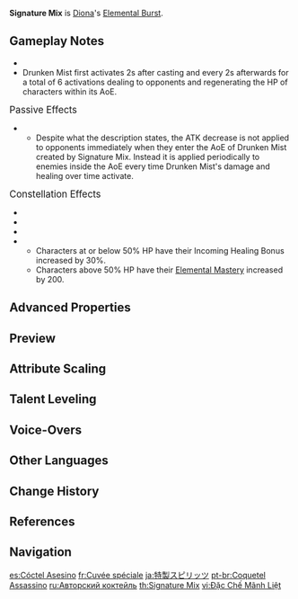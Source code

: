 {{Talent Infobox
|image         = Talent Signature Mix.png
|character     = Diona
|type          = Elemental Burst
|info          = Tosses out a special cold brew that deals {{Color|AoE Cryo DMG}} and creates a Drunken Mist in an [[AoE]].<br><br>'''Drunken Mist'''<ul><li>Deals continuous {{Color|Cryo DMG}} to opponents within the AoE.</li><li>Continuously regenerates the HP of characters within the AoE.</li></ul>
|energyCost    = 80
|CD            = 20s
|duration      = 12s
|attr1         = Skill DMG
|value1        = 80–180%
|attr2         = Continuous Field DMG
|value2        = 52.6–118.4%
|attr3         = HP Regeneration Over Time
|value3        = 5.34–12.01% Max HP+513–1,514
|utility1      = Effects Retained Character Fallen
|utility2      = Healing
|scale_att1    = ATK
}}
{{Description|A horrific mix that even Diona considers inhumane. The horrifying foretaste should be left for one's opponents. It has a crisp aftertaste, but unfortunately, one can only feel it on one's nose and skin.}}
'''Signature Mix''' is [[Diona]]'s [[Elemental Burst]].

==Gameplay Notes==
* {{Talent Note|energy frame|49}}
* Drunken Mist first activates 2s after casting and every 2s afterwards for a total of 6 activations dealing {{Color|Cryo damage}} to opponents and regenerating the HP of characters within its AoE.

;<big>Passive Effects</big>
* {{Talent Note|ascension|2|Drunkards' Farce|character=Diona|talent=Signature Mix}}
** Despite what the description states, the ATK decrease is not applied to opponents immediately when they enter the AoE of Drunken Mist created by Signature Mix. Instead it is applied periodically to enemies inside the AoE every time Drunken Mist's damage and healing over time activate.

;<big>Constellation Effects</big>
* {{Talent Note|constellation|1|A Lingering Flavor}}
* {{Talent Note|constellation|3|A—Another Round?}}
* {{Talent Note|constellation|4|Wine Industry Slayer}}
* {{Talent Note|constellation|6|Cat's Tail Closing Time|Buffs characters within the radius of Signature Mix as follows:}}
** Characters at or below 50% HP have their Incoming Healing Bonus increased by 30%.
** Characters above 50% HP have their [[Elemental Mastery]] increased by 200.

==Advanced Properties==
{{Advanced Properties
|title   = Skill DMG
|gu      = 1U
|icdtag  = Elemental Burst
|icdtype = 2.5s/3 Hits
|poise   = 50
|impulse = 2

|title2   = Continuous Field DMG
|gu2      = 1U
|icdtag2  = Elemental Burst DMG
|icdtype2 = 2.5s/3 Hits
|poise2   = 50
|impulse2 = 1
}}

==Preview==
{{Preview
|file    = Signature Mix Preview
}}
{{clr}}

==Attribute Scaling==
{{Talent Scaling
|talentType=Elemental Burst
|levels=14
|order=skilldmg,continuousfielddmg,hpregenerationovertime,duration,cd,energycost
|titles=Skill DMG (%),Continuous Field DMG (%),HP Regeneration Over Time,Duration,CD,Energy Cost
|skilldmg_1=80
|skilldmg_2=86
|skilldmg_3=92
|skilldmg_4=100
|skilldmg_5=106
|skilldmg_6=112
|skilldmg_7=120
|skilldmg_8=128
|skilldmg_9=136
|skilldmg_10=144
|skilldmg_11=152
|skilldmg_12=160
|skilldmg_13=170
|skilldmg_14=180
|continuousfielddmg_1=52.64
|continuousfielddmg_2=56.59
|continuousfielddmg_3=60.54
|continuousfielddmg_4=65.8
|continuousfielddmg_5=69.75
|continuousfielddmg_6=73.7
|continuousfielddmg_7=78.96
|continuousfielddmg_8=84.22
|continuousfielddmg_9=89.49
|continuousfielddmg_10=94.75
|continuousfielddmg_11=100.02
|continuousfielddmg_12=105.28
|continuousfielddmg_13=111.86
|continuousfielddmg_14=118.4
|hpregenerationovertime_1=5.34% Max HP+513.19
|hpregenerationovertime_2=5.74% Max HP+564.51
|hpregenerationovertime_3=6.14% Max HP+620.11
|hpregenerationovertime_4=6.67% Max HP+680
|hpregenerationovertime_5=7.07% Max HP+744.15
|hpregenerationovertime_6=7.47% Max HP+812.59
|hpregenerationovertime_7=8% Max HP+885.3
|hpregenerationovertime_8=8.54% Max HP+962.29
|hpregenerationovertime_9=9.07% Max HP+1,043
|hpregenerationovertime_10=9.6% Max HP+1,129
|hpregenerationovertime_11=10.14% Max HP+1,218
|hpregenerationovertime_12=10.67% Max HP+1,313
|hpregenerationovertime_13=11.34% Max HP+1,411
|hpregenerationovertime_14=12.01% Max HP+1,514
|duration=12s
|cd=20s
|energycost=80
}}

==Talent Leveling==
{{Talent Upgrade|Diona}}

==Voice-Overs==
{{Talent VO}}

==Other Languages==
{{Other Languages
|en      = Signature Mix
|zhs     = 最烈特调
|zhs_rm  = Zuì liè tèdiào
|zht     = 最烈特調
|zht_rm  = Zuì liè tèdiào
|zh_tl   = Most Intense Special Blend
|ja      = 特製スピリッツ
|ja_rm   = Tokusei Supirittsu
|ja_tl   = Specially Made Spirits
|ko      = 특제 칵테일
|ko_rm   = Teukje Kakte'il
|ko_tl   = Special-Made Cocktail
|es      = Cóctel asesino
|es_tl   = Assassin Cocktail
|fr      = Cuvée spéciale
|fr_tl   = Special Vintage
|ru      = Авторский коктейль
|ru_tl   = Author's Cocktail
|th      = Signature Mix
|vi      = Đặc Chế Mãnh Liệt
|vi_tl   = Intense Specialty
|de      = Eisgekühlter Branntwein
|de_tl   = Ice-Cooled Brandy
|id      = Signature Mix
|pt      = Coquetel Assassino
|pt_tl   = 
|tr      = Özel Karışım
|tr_tl   = Special Blend
|it      = Miscela d'autore
|it_tl   = Signature Blend
}}

==Change History==
{{Change History|1.1}}

==References==
{{Reflist}}

==Navigation==
{{Talent Navbox|Diona}}

[[es:Cóctel Asesino]]
[[fr:Cuvée spéciale]]
[[ja:特製スピリッツ]]
[[pt-br:Coquetel Assassino]]
[[ru:Авторский коктейль]]
[[th:Signature Mix]]
[[vi:Đặc Chế Mãnh Liệt]]
